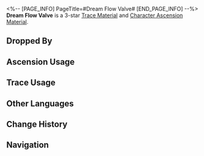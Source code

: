 <%-- [PAGE_INFO]
PageTitle=#Dream Flow Valve#
[END_PAGE_INFO] --%>
{{Item Infobox
|id          = 114002
|image       = Item Dream Flow Valve.png{{subst:void|<!--$UPLOAD:<<SpriteOutput/ItemFigures/114002.png>-<Item Dream Flow Valve.png>-<Item Icons>>-->}}
|type        = Trace Material
|type2       = Character Ascension Material
|invCategory = Upgrade Materials
|rarity      = 3
|effect      = 
|description = A control component for Dreamscape creations. Normal material used for enhancement.
|source1     = [[Dreamjolt Troupe at Equilibrium Level 2 or higher]]
|source2     = [[Omni-Synthesizer]] &mdash; Material Synthesis
|source3     = [[Dropped by enemies in Divergent Universe]]
|source4     = [[Simulated Universe]] enemies
|source5     = [[Omni-Synthesizer]] &mdash; Material Exchange
}}
{{Description|A dream-building device that regulates desires and controls the Dreamscape creations' emotions.<br /><br />''"If this device fails, you will get a member of the Dreamjolt Troupe."''}}
'''Dream Flow Valve''' is a 3-star [[Trace Material]] and [[Character Ascension Material]].

==Dropped By==
{{Dropped By}}

==Ascension Usage==
{{Ascension Usage}}

==Trace Usage==
{{Trace Usage}}

==Other Languages==
{{Other Languages
|en   = Dream Flow Valve
|zhs  = 流梦阀门
|zht  = 流夢閥門
|ja   = ドリームフローバルブ
|ko   = 꿈 흐름 밸브
|es   = Válvula del flujo de sueños
|fr   = Valve de débit onirique
|ru   = Клапан потока сновидений
|th   = Dream Flow Valve
|vi   = Van Dòng Chảy Giấc Mơ
|de   = Traumflussventil
|id   = Dream Flow Valve
|pt   = Válvula de Fluxo de Sonhos
}}

==Change History==
{{Change History|2.0}}

==Navigation==
{{Upgrade Material Navbox}}